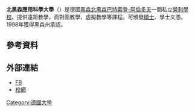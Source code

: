 {{Multiple issues|
{{Unreferenced|time=2020-11-09T07:55:02+00:00}}
{{Expand language|1=de|time=2020-12-01T10:25:20+00:00}}
}}
'''北黑森應用科學大學'''（{{lang-de|DIPLOMA Fachhochschule Nordhessen}}）是德國[[黑森|黑森]][[北黑森|北黑森]][[巴特索登-阿倫多夫|巴特索登-阿倫多夫]]一間私立[[營利學校|營利學校]]。提供遠距教學，面對面教學，虛擬教學等課程。可頒發[[碩士|碩士]]、學士文憑。1998年獲得黑森州承認。

==參考資料==
{{reflist}}

==外部連結==
*[https://www.facebook.com/diploma.de FB] {{Wayback|url=https://www.facebook.com/diploma.de |date=20200727180437 }}
*[https://www.diploma.de/ 校網] {{Wayback|url=https://www.diploma.de/ |date=20201218081635 }}
{{学校小作品}}
[[Category:德國大學|Category:德國大學]]